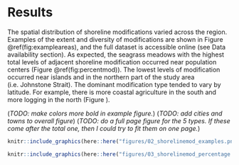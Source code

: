# Results

The spatial distribution of shoreline modifications varied across the region. Examples of the extent and diversity of modifications are shown in Figure \@ref(fig:exampleareas), and the full dataset is accessible online (see Data availability section). As expected, the seagrass meadows with the highest total levels of adjacent shoreline modification occurred near population centers (Figure \@ref(fig:percentmod)). The lowest levels of modification occurred near islands and in the northern part of the study area (i.e. Johnstone Strait). The dominant modification type tended to vary by latitude. For example, there is more coastal agriculture in the south and more logging in the north (Figure ).      

(*TODO: make colors more bold in example figure.*)
(*TODO: add cities and towns to overall figure*)
(*TODO: do a full page figure for the 5 types. If these come after the total one, then I could try to fit them on one page.*)


```r
knitr::include_graphics(here::here("figures/02_shorelinemod_examples.png"))
```


```r
knitr::include_graphics(here::here("figures/03_shorelinemod_percentage.png"))
```
